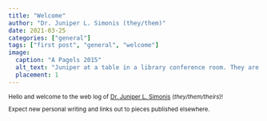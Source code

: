 ```yaml
---
title: "Welcome"
author: "Dr. Juniper L. Simonis (they/them)"
date: 2021-03-25
categories: ["general"]
tags: ["first post", "general", "welcome"]
image:
  caption: "A Pagels 2015"
  alt_text: "Juniper at a table in a library conference room. They are sitting at the far end, looking across the table at the camera, the table top is pale green with brown trim, the walls are white and plain, with two light fixtures on the walls aiming upwards. Juniper is wearing a long sleeve dress shirt (white with light grey specks), black suspenders, and a blue white and black bow tie. Their hair is relatively short, tapered down to a bizz near their ears, but shaggy and a little mullet-like. They are writing with a black pen in a small notebook and are flanked by propped open text books, a laptop, and a mason jar of water. They are staring at the camera smizing and smirking."
  placement: 1
---
```


<small>

Hello and welcome to the web log of [Dr. Juniper L. Simonis](https://www.juniperlsimonis.com) (_they/them/theirs_)!

Expect new personal writing and links out to pieces published elsewhere.

</small>